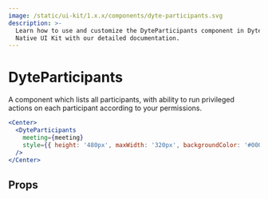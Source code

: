 ```yaml
---
image: /static/ui-kit/1.x.x/components/dyte-participants.svg
description: >-
  Learn how to use and customize the DyteParticipants component in Dyte's React
  Native UI Kit with our detailed documentation.
---
```


# DyteParticipants

A component which lists all participants, with ability to run privileged actions
on each participant according to your permissions.

```jsx
<Center>
  <DyteParticipants
    meeting={meeting}
    style={{ height: '480px', maxWidth: '320px', backgroundColor: '#000' }}
  />
</Center>
```

## Props

<PropsTable of="dyte-participants" />

<head>
  <title>React Native UI Kit DyteParticipants</title>
</head>
